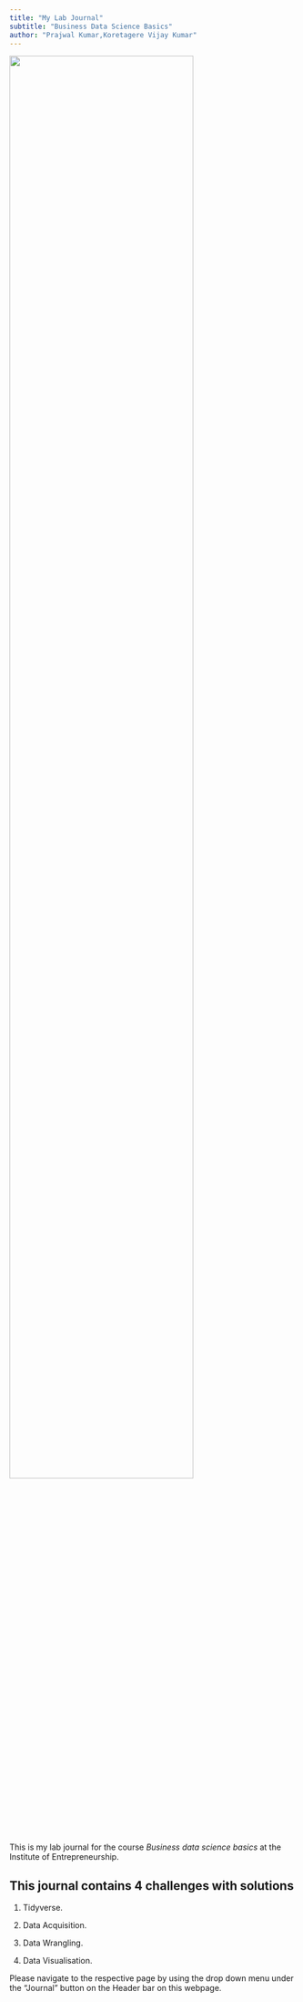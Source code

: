 ```yaml
---
title: "My Lab Journal"
subtitle: "Business Data Science Basics"
author: "Prajwal Kumar,Koretagere Vijay Kumar"
---
```


![](assets/logo/TIE_logo.svg){width=80% fig-align="center"}

This is my lab journal for the course *Business data science basics* at the Institute of Entrepreneurship. 

## This journal contains 4 challenges with solutions

1. Tidyverse.

2. Data Acquisition.

3. Data Wrangling.

4. Data Visualisation.

Please navigate to the respective page by using the drop down menu under the "Journal" button on the Header bar on this webpage. 